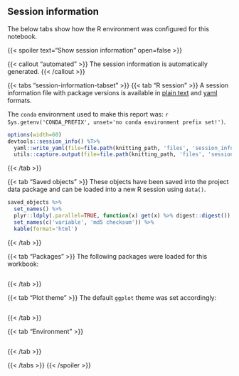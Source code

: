 <!-- Session information, automatically generated. Files for environment/knitr chunks are respecified.  -->

## Session information

The below tabs show how the R environment was configured for this notebook.

{{< spoiler text="Show session information" open=false >}}

{{< callout "automated" >}}
The session information is automatically generated.
{{< /callout >}}

{{< tabs "session-information-tabset" >}}
{{< tab "R session" >}}
A session information file with package versions is available in [plain text](files/session_information.txt) and [yaml](files/session_information.yaml) formats.

The `conda` environment used to make this report was: ``r Sys.getenv('CONDA_PREFIX', unset='no conda environment prefix set!')``. 

```r
options(width=60)
devtools::session_info() %T>%
  yaml::write_yaml(file=file.path(knitting_path, 'files', 'session_information.yaml')) %>%
  utils::capture.output(file=file.path(knitting_path, 'files', 'session_information.txt'))
```
{{< /tab >}}

{{< tab "Saved objects" >}}
These objects have been saved into the project data package and can be loaded into a new R session using `data()`.

```r
saved_objects %>%
  set_names() %>%
  plyr::ldply(.parallel=TRUE, function(x) get(x) %>% digest::digest()) %>%
  set_names(c('variable', 'md5 checksum')) %>%
  kable(format='html')
```
{{< /tab >}}

{{< tab "Packages" >}}
The following packages were loaded for this workbook:

```r
```

<!-- For a complete list, with versions, see the files referenced above and the [bibliography](files/bibliography.bib) for citations. -->
{{< /tab >}}

{{< tab "Plot theme" >}}
The default `ggplot` theme was set accordingly:

```r
```
{{< /tab >}}

{{< tab "Environment" >}}
```r
```
{{< /tab >}}

{{< /tabs >}}
{{< /spoiler >}}
